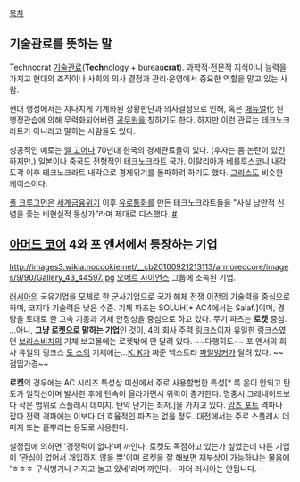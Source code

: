 [[목차]]
== 기술관료를 뜻하는 말 ==
Technocrat
[[기술]][[관료]]('''Tech'''nology + bureau'''crat'''). 과학적·전문적 지식이나 능력을 가지고 현대의 조직이나 사회의 의사 결정과 관리·운영에서 중요한 역할을 맡고 있는 사람.

현대 행정에서는 지나치게 기계화된 상황판단과 의사결정으로 인해, 혹은 [[매뉴얼]]化 된 행정관습에 의해 무력화되어버린 [[공무원]]을 칭하기도 한다. 하지만 이런 관료는 테크노크라트가 아니라고 말하는 사람들도 있다.

성공적인 예로는 [[앨 고어]]나 70년대 한국의 경제관료들이 있다. (후자는 좀 논란이 있긴 하지만.) [[일본]]이나 [[중국]]도 전형적인 테크노크라트 국가. [[이탈리아]]가 [[베를루스코니]] 내각 도각 이후 테크노크라트 내각으로 경제위기를 돌파하려 하기도 했다. [[그리스]]도 비슷한 케이스이다.

[[폴 크루그먼]]은 [[세계금융위기]] 이후 [[유로]]통화를 만든 테크노크라트들을 "사실 낭만적 신념을 좇는 비현실적 몽상가”라며 제대로 디스했다. [http://news.khan.co.kr/kh_news/khan_art_view.html?artid=201111212154485&code=970201 #]

== [[아머드 코어]] 4와 포 앤서에서 등장하는 기업 ==
http://images3.wikia.nocookie.net/__cb20100921213113/armoredcore/images/9/90/Gallery_43_44597.jpg
[[오메르 사이언스]] 그룹에 소속된 기업.

[[러시아]]의 국유기업을 모체로 한 군사기업으로 국가 해체 전쟁 이전의 기술력을 중심으로 하며, 코지마 기술력은 낮은 수준. 기체 파츠는 SOLUH[* AC4에서는 Salaf.]이며, 경량을 토대로 한 고속 기동과 기체 안정성을 중심으로 하고 있다. 무기 파츠는 '''로켓''' 중심. ...아니, '''그냥 로켓으로 말하는 기업'''인 것이, 4의 회사 주력 [[링크스]]이자 유일한 링크스였던 [[보리스비치]]의 기체 보고몰에는 로켓밖에 안 달려 있다. ~~다행히도~~ 포 엔서의 회사 유일의 링크스 [[도 스]]의 기체에는...[[K. K]]가 짜준 넥스트라 [[파일벙커]]가 달려 있다. ~~점입가경~~
 
'''로켓'''의 경우에는 AC 시리즈 특성상 미션에서 주로 사용할법한 특성[* 록 온이 안되고 탄도가 일직선이며 발사한 후에 탄속이 올라가면서 위력이 증가한다. 명중시 그레네이드보다 작은 범위로 스플래시 데미지. 탄약 단가는 최저.]을 가지고 있다. [[암즈 포트]] 격파나 잡다 전력 격파에는 이보다 더 효율적인 파츠는 없을 정도. 대전에서는 주로 스플래시 데미지 또는 흩뿌리는 용도로 사용한다.

설정집에 의하면 '경쟁력이 없다'며 까인다. 로켓도 독점하고 있는가 싶었는데 다른 기업이 '관심이 없어서 개입하지 않을 뿐'이며 로켓을 잘 해보면 재부상이 가능하냐는 물음에 'ㅎㅎㅎ 구식병기나 가지고 놀고 있네'라며 까인다.--마더 러시아는 안됩니다.--
